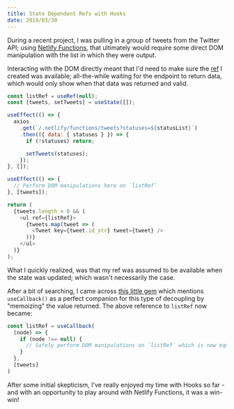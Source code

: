 ```yaml
---
title: State Dependent Refs with Hooks
date: 2019/03/30
---
```


During a recent project, I was pulling in a group of tweets from the Twitter API; using [Netlify Functions](https://www.netlify.com/docs/functions/), that ultimately would require some direct DOM manipulation with the list in which they were output.

Interacting with the DOM directly meant that I'd need to make sure the [ref](https://reactjs.org/docs/hooks-reference.html#useref) I created was available; all-the-while waiting for the endpoint to return data, which would only show when that data was returned and valid.

```js
const listRef = useRef(null);
const [tweets, setTweets] = useState([]);

useEffect(() => {
  axios
    .get(`/.netlify/functions/tweets?statuses=${statusList}`)
    .then(({ data: { statuses } }) => {
      if (!statuses) return;

      setTweets(statuses);
    });
}, []);

useEffect(() => {
  // Perform DOM manipulations here on `listRef`
}, [tweets]);

return (
  {tweets.length > 0 && (
    <ul ref={listRef}>
      {tweets.map(tweet => (
        <Tweet key={tweet.id_str} tweet={tweet} />
      ))}
    </ul>
  )}
);
```

What I quickly realized, was that my ref was assumed to be available when the state was updated; which wasn't necessarily the case.

After a bit of searching, I came across [this little gem](https://reactjs.org/docs/hooks-faq.html#how-can-i-measure-a-dom-node) which mentions `useCallback()` as a perfect companion for this type of decoupling by "memoizing" the value returned. The above reference to `listRef` now became:

```js
const listRef = useCallback(
  (node) => {
    if (node !== null) {
      // Safely perform DOM manipulations on `listRef` which is now equal to `node`
    }
  },
  [tweets]
)
```

After some initial skepticism, I've really enjoyed my time with Hooks so far - and with an opportunity to play around with Netlify Functions, it was a win-win!

